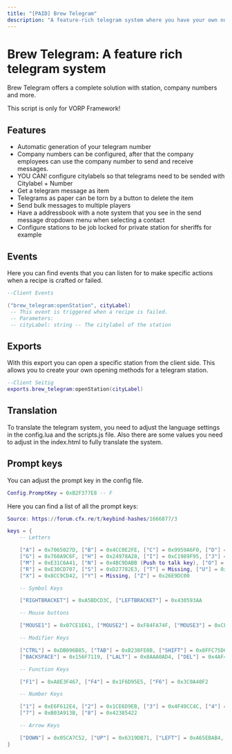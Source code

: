 ```yaml
---
title: "[PAID] Brew Telegram"
description: "A feature-rich telegram system where you have your own number to send and receive messages. Company numbers can also be configured."
---
```


# Brew Telegram: A feature rich telegram system

Brew Telegram offers a complete solution with station, company numbers and more.

This script is only for VORP Framework!

## Features

- Automatic generation of your telegram number
- Company numbers can be configured, after that the company employees can use the company number to send and receive messages.
- YOU CAN! configure citylabels so that telegrams need to be sended with Citylabel + Number
- Get a telegram message as item
- Telegrams as paper can be torn by a button to delete the item
- Send bulk messages to multiple players
- Have a addressbook with a note system that you see in the send message dropdown menu when selecting a contact
- Configure stations to be job locked for private station for sheriffs for example

## Events

Here you can find events that you can listen for to make specific actions when a recipe is crafted or failed.
```lua
--Client Events

("brew_telegram:openStation", cityLabel)
 -- This event is triggered when a recipe is failed.
 -- Parameters:
 -- cityLabel: string -- The citylabel of the station


```

## Exports

With this export you can open a specific station from the client side. This allows you to create your own opening methods for a telegram station.
```lua
--Client Seitig
exports.brew_telegram:openStation(cityLabel)
```

## Translation

To translate the telegram system, you need to adjust the language settings in the config.lua and the scripts.js file.
Also there are some values you need to adjust in the index.html to fully translate the system.

## Prompt keys

You can adjust the prompt key in the config file.

```lua
Config.PromptKey = 0xB2F377E8 -- F
```

Here you can find a list of all the prompt keys:


```lua
Source: https://forum.cfx.re/t/keybind-hashes/1666877/3

keys = {
    -- Letters

    ["A"] = 0x7065027D, ["B"] = 0x4CC0E2FE, ["C"] = 0x9959A6F0, ["D"] = 0xB4E465B4, ["E"] = 0xCEFD9220, ["F"] = 0xB2F377E8,
    ["G"] = 0x760A9C6F, ["H"] = 0x24978A28, ["I"] = 0xC1989F95, ["J"] = 0xF3830D8E, ["K"] = Missing, ["L"] = 0x80F28E95,
    ["M"] = 0xE31C6A41, ["N"] = 0x4BC9DABB (Push to talk key), ["O"] = 0xF1301666, ["P"] = 0xD82E0BD2, ["Q"] = 0xDE794E3E,
    ["R"] = 0xE30CD707, ["S"] = 0xD27782E3, ["T"] = Missing, ["U"] = 0xD8F73058, ["V"] = 0x7F8D09B8, ["W"] = 0x8FD015D8,
    ["X"] = 0x8CC9CD42, ["Y"] = Missing, ["Z"] = 0x26E9DC00

    -- Symbol Keys

    ["RIGHTBRACKET"] = 0xA5BDCD3C, ["LEFTBRACKET"] = 0x430593AA

    -- Mouse buttons

    ["MOUSE1"] = 0x07CE1E61, ["MOUSE2"] = 0xF84FA74F, ["MOUSE3"] = 0xCEE12B50, ["MWUP"] = 0x3076E97C

    -- Modifier Keys

    ["CTRL"] = 0xDB096B85, ["TAB"] = 0xB238FE0B, ["SHIFT"] = 0x8FFC75D6, ["SPACEBAR"] = 0xD9D0E1C0, ["ENTER"] = 0xC7B5340A,
    ["BACKSPACE"] = 0x156F7119, ["LALT"] = 0x8AAA0AD4, ["DEL"] = 0x4AF4D473, ["PGUP"] = 0x446258B6, ["PGDN"] = 0x3C3DD371,

    -- Function Keys

    ["F1"] = 0xA8E3F467, ["F4"] = 0x1F6D95E5, ["F6"] = 0x3C0A40F2

    -- Number Keys

    ["1"] = 0xE6F612E4, ["2"] = 0x1CE6D9EB, ["3"] = 0x4F49CC4C, ["4"] = 0x8F9F9E58, ["5"] = 0xAB62E997, ["6"] = 0xA1FDE2A6,
    ["7"] = 0xB03A913B, ["8"] = 0x42385422

    -- Arrow Keys

    ["DOWN"] = 0x05CA7C52, ["UP"] = 0x6319DB71, ["LEFT"] = 0xA65EBAB4, ["RIGHT"] = 0xDEB34313,
}
```
